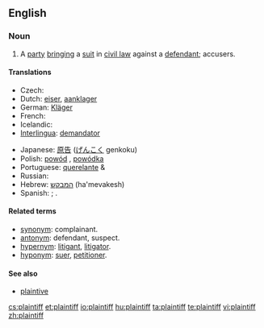 ==English==
{{wikipedia}}

===Noun===
{{en-noun}}

# A [[party]] [[bringing]] a [[suit]] in [[civil law]] against a [[defendant]]; accusers.

====Translations====
{{trans-top|party bringing a suit in civil law against a defendant}}
* Czech: {{t-|cs|žalobce|m}}
* Dutch: [[eiser]], [[aanklager]]
* German: [[Kläger]] {{m}}
* French: {{t+|fr|demandeur}}
* Icelandic: {{t-|is|stefnandi|m}}
* [[Interlingua]]: [[demandator]]
{{trans-mid}}
* Japanese: [[原告]] ([[げんこく]] genkoku)
* Polish: [[powód]] {{m}}, [[powódka]] {{f}}
* Portuguese: [[querelante]] {{m}} & {{f}}
* Russian: {{t+|ru|истец|m|tr=ist'éc|sc=Cyrl}}
* Hebrew: [[המבקש]] (ha'mevakesh)
* Spanish: {{t|es|demandante}}; {{t-|es|querellante}}.

{{trans-bottom}}

====Related terms====
* [[synonym]]: complainant.
* [[antonym]]: defendant, suspect.
* [[hypernym]]: [[litigant]], [[litigator]].
* [[hyponym]]: [[suer]], [[petitioner]].

====See also====
* [[plaintive]]

[[cs:plaintiff]]
[[et:plaintiff]]
[[io:plaintiff]]
[[hu:plaintiff]]
[[ta:plaintiff]]
[[te:plaintiff]]
[[vi:plaintiff]]
[[zh:plaintiff]]